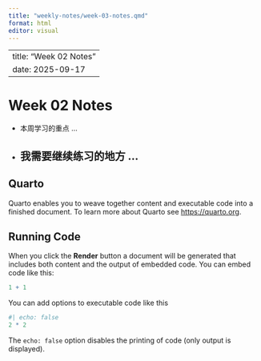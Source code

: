 ```yaml
---
title: "weekly-notes/week-03-notes.qmd"
format: html
editor: visual
---
```


---
title: "Week 02 Notes"
date: 2025-09-17
---

# Week 02 Notes

-   本周学习的重点 …

-   

    ## 我需要继续练习的地方 …

## Quarto

Quarto enables you to weave together content and executable code into a finished document. To learn more about Quarto see <https://quarto.org>.

## Running Code

When you click the **Render** button a document will be generated that includes both content and the output of embedded code. You can embed code like this:

```r
1 + 1
```

You can add options to executable code like this

```r
#| echo: false
2 * 2
```

The `echo: false` option disables the printing of code (only output is displayed).
